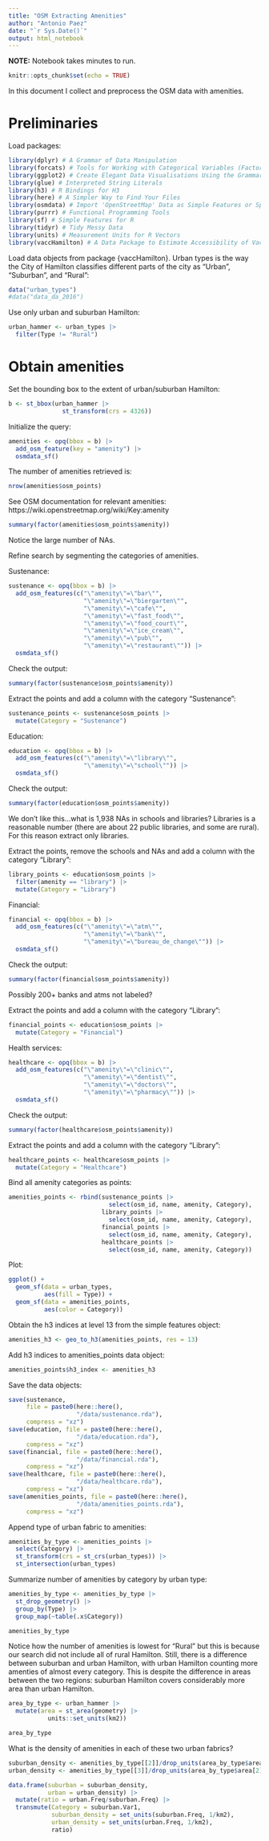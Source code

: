 ```yaml
---
title: "OSM Extracting Amenities"
author: "Antonio Paez"
date: "`r Sys.Date()`"
output: html_notebook
---
```


**NOTE:** Notebook takes minutes to run.

```r
knitr::opts_chunk$set(echo = TRUE)
```

In this document I collect and preprocess the OSM data with amenities.

# Preliminaries

Load packages:
```r
library(dplyr) # A Grammar of Data Manipulation
library(forcats) # Tools for Working with Categorical Variables (Factors)
library(ggplot2) # Create Elegant Data Visualisations Using the Grammar of Graphics
library(glue) # Interpreted String Literals
library(h3) # R Bindings for H3
library(here) # A Simpler Way to Find Your Files
library(osmdata) # Import 'OpenStreetMap' Data as Simple Features or Spatial Objects
library(purrr) # Functional Programming Tools
library(sf) # Simple Features for R
library(tidyr) # Tidy Messy Data
library(units) # Measurement Units for R Vectors
library(vaccHamilton) # A Data Package to Estimate Accessibility of Vaccination Sites in Hamilton, ON
```

Load data objects from package {vaccHamilton}. Urban types is the way the City of Hamilton classifies different parts of the city as "Urban", "Suburban", and "Rural":
```r
data("urban_types")
#data("data_da_2016")
```

Use only urban and suburban Hamilton:
```r
urban_hammer <- urban_types |>
  filter(Type != "Rural")
```

# Obtain amenities

Set the bounding box to the extent of urban/suburban Hamilton:
```r
b <- st_bbox(urban_hammer |>
               st_transform(crs = 4326))
```

Initialize the query:
```r
amenities <- opq(bbox = b) |>
  add_osm_feature(key = "amenity") |>
  osmdata_sf()
```

The number of amenities retrieved is:
```r
nrow(amenities$osm_points)
```

See OSM documentation for relevant amenities: https://wiki.openstreetmap.org/wiki/Key:amenity

```r
summary(factor(amenities$osm_points$amenity))
```
Notice the large number of NAs.

Refine search by segmenting the categories of amenities.

Sustenance:
```r
sustenance <- opq(bbox = b) |>
  add_osm_features(c("\"amenity\"=\"bar\"",
                     "\"amenity\"=\"biergarten\"",
                     "\"amenity\"=\"cafe\"",
                     "\"amenity\"=\"fast_food\"",
                     "\"amenity\"=\"food_court\"",
                     "\"amenity\"=\"ice_cream\"",
                     "\"amenity\"=\"pub\"",
                     "\"amenity\"=\"restaurant\"")) |>
  osmdata_sf()
```

Check the output:
```r
summary(factor(sustenance$osm_points$amenity))
```

Extract the points and add a column with the category "Sustenance":
```r
sustenance_points <- sustenance$osm_points |>
  mutate(Category = "Sustenance")
```


Education:
```r
education <- opq(bbox = b) |>
  add_osm_features(c("\"amenity\"=\"library\"",
                     "\"amenity\"=\"school\"")) |>
  osmdata_sf()
```

Check the output:
```r
summary(factor(education$osm_points$amenity))
```

We don't like this...what is 1,938 NAs in schools and libraries? Libraries is a reasonable number (there are about 22 public libraries, and some are rural). For this reason extract only libraries.

Extract the points, remove the schools and NAs and add a column with the category "Library":
```r
library_points <- education$osm_points |>
  filter(amenity == "library") |>
  mutate(Category = "Library")
```

Financial:
```r
financial <- opq(bbox = b) |>
  add_osm_features(c("\"amenity\"=\"atm\"",
                     "\"amenity\"=\"bank\"",
                     "\"amenity\"=\"bureau_de_change\"")) |>
  osmdata_sf()
```

Check the output:
```r
summary(factor(financial$osm_points$amenity))
```

Possibly 200+ banks and atms not labeled?

Extract the points and add a column with the category "Library":
```r
financial_points <- education$osm_points |>
  mutate(Category = "Financial")
```

Health services:
```r
healthcare <- opq(bbox = b) |>
  add_osm_features(c("\"amenity\"=\"clinic\"",
                     "\"amenity\"=\"dentist\"",
                     "\"amenity\"=\"doctors\"",
                     "\"amenity\"=\"pharmacy\"")) |>
  osmdata_sf()
```


Check the output:
```r
summary(factor(healthcare$osm_points$amenity))
```

Extract the points and add a column with the category "Library":
```r
healthcare_points <- healthcare$osm_points |>
  mutate(Category = "Healthcare")
```

Bind all amenity categories as points:
```r
amenities_points <- rbind(sustenance_points |>
                            select(osm_id, name, amenity, Category),
                          library_points |>
                            select(osm_id, name, amenity, Category),
                          financial_points |>
                            select(osm_id, name, amenity, Category),
                          healthcare_points |>
                            select(osm_id, name, amenity, Category))
```

Plot:
```r
ggplot() +
  geom_sf(data = urban_types,
          aes(fill = Type)) +
  geom_sf(data = amenities_points,
          aes(color = Category))
```

Obtain the h3 indices at level 13 from the simple features object:
```r
amenities_h3 <- geo_to_h3(amenities_points, res = 13)
```

Add h3 indices to amenities_points data object:
```r
amenities_points$h3_index <- amenities_h3
```

Save the data objects:
```r
save(sustenance, 
     file = paste0(here::here(), 
                   "/data/sustenance.rda"),
     compress = "xz")
save(education, file = paste0(here::here(), 
                   "/data/education.rda"),
     compress = "xz")
save(financial, file = paste0(here::here(), 
                   "/data/financial.rda"),
     compress = "xz")
save(healthcare, file = paste0(here::here(), 
                   "/data/healthcare.rda"),
     compress = "xz")
save(amenities_points, file = paste0(here::here(), 
                   "/data/amenities_points.rda"),
     compress = "xz")
```

Append type of urban fabric to amenities:
```r
amenities_by_type <- amenities_points |>
  select(Category) |>
  st_transform(crs = st_crs(urban_types)) |>
  st_intersection(urban_types)
```

Summarize number of amenities by category by urban type:
```r
amenities_by_type <- amenities_by_type |>
  st_drop_geometry() |>
  group_by(Type) |>
  group_map(~table(.x$Category))

amenities_by_type
```

Notice how the number of amenities is lowest for "Rural" but this is because our search did not include all of rural Hamilton. Still, there is a difference between suburban and urban Hamilton, with urban Hamilton counting more amenties of almost every category. This is despite the difference in areas between the two regions: suburban Hamilton covers considerably more area than urban Hamilton.
```r
area_by_type <- urban_hammer |>
  mutate(area = st_area(geometry) |>
           units::set_units(km2))

area_by_type
```

What is the density of amenities in each of these two urban fabrics?
```r
suburban_density <- amenities_by_type[[2]]/drop_units(area_by_type$area[1])
urban_density <- amenities_by_type[[3]]/drop_units(area_by_type$area[2])

data.frame(suburban = suburban_density,
           urban = urban_density) |>
  mutate(ratio = urban.Freq/suburban.Freq) |>
  transmute(Category = suburban.Var1, 
            suburban_density = set_units(suburban.Freq, 1/km2), 
            urban_density = set_units(urban.Freq, 1/km2), 
            ratio)
```







